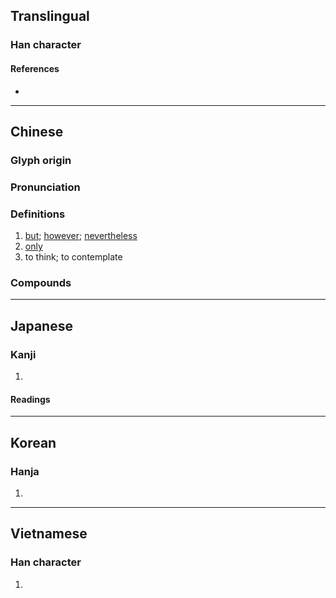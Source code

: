 {{character info/new}}
==Translingual==

===Han character===
{{Han char|rn=61|rad=心|as=08|sn=11|four=90014|canj=POG|ids=⿰忄隹}}

====References====
* {{Han ref|kx=0391.170|dkj=10820|dj=0726.030|hdz=42316.030|uh=60DF|ud=24799|bh=B1A9|bd=45481}}

----

==Chinese==
{{zh-forms}}

===Glyph origin===
{{Han etym}}

===Pronunciation===
{{zh-pron
|m=wéi
|m-s=
|c=wai4
|c-t=
|g=
|h=pfs=
|j=
|mb=
|md=
|mn=
|mn-t=
|w=
|x=
|mc=y
|oc=y
|cat=prep,adv,con,a
}}

===Definitions===
{{zh-hanzi}}

# [[but]]; [[however]]; [[nevertheless]]
# [[only]]
# to think; to contemplate

===Compounds===
{{zh-der|惟命是聽|匪惟|惟命是從|令出惟行|惟力是視|惟精惟一|惟恐|惟利是營|惟利是圖|不惟|伏惟|人心惟危|惟利是逐|思惟|惟天可表|授職惟賢|正思惟|禍福惟人|洪惟|民惟邦本|明德惟馨|非惟|惟妙惟肖}}

----

==Japanese==

===Kanji===
{{ja-kanji|grade=|rs=心08}}

# {{defn|lang=ja|sort=心08}}

====Readings====
{{ja-readings
|goon=ゆい
|kanon=い<ゐ
|kun=おも-うに, おも-んみる, これ
|nanori=よし, のぶ, ただ
}}

----

==Korean==

===Hanja===
{{ko-hanja|hangeul=유|eumhun=|rv=yu|mr=yu|y=yu}}

# {{defn|lang=ko|sort=心08}}

----

==Vietnamese==

===Han character===
{{vi-hantu|[[duy]]|rs=心08}}

# {{defn|lang=vi|sort=心08}}